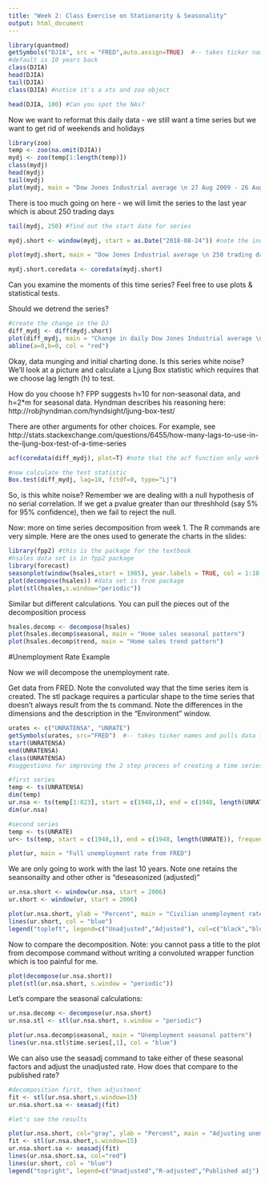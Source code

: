 ```yaml
---
title: "Week 2: Class Exercise on Stationarity & Seasonality"
output: html_document
---
```



```r
library(quantmod)
getSymbols("DJIA", src = "FRED",auto.assign=TRUE)  #-- takes ticker names and pulls data from FRED
#default is 10 years back
class(DJIA)
head(DJIA)
tail(DJIA)
class(DJIA) #notice it's a xts and zoo object

head(DJIA, 100) #Can you spot the NAs?
```
Now we want to reformat this daily data - we still want a time series but we want to get rid of weekends and holidays

```r
library(zoo)
temp <- zoo(na.omit(DJIA))
mydj <- zoo(temp[1:length(temp)])
class(mydj)
head(mydj)
tail(mydj)
plot(mydj, main = "Dow Jones Industrial average \n 27 Aug 2009 - 26 Aug 2019", ylab = "Index")

```

There is too much going on here - we will limit the series to the last year which is about 250 trading days

```r
tail(mydj, 250) #find out the start date for series

mydj.short <- window(mydj, start = as.Date("2018-08-24")) #note the indexes - you can change this if you want

plot(mydj.short, main = "Dow Jones Industrial average \n 250 trading days ending 26 Aug 2019",  ylab = "Index")

mydj.short.coredata <- coredata(mydj.short)
```

Can you examine the moments of this time series? Feel free to use plots & statistical tests.


Should we detrend the series?
```r
#create the change in the DJ 
diff_mydj <- diff(mydj.short)
plot(diff_mydj, main = "Change in daily Dow Jones Industrial average \n 250 trading days ending 26 Aug 2019", ylab = "Change in index")
abline(a=0,b=0, col = "red")
```


Okay, data munging and initial charting done.  Is this series white noise?  We'll look at a picture and calculate a Ljung Box statistic which requires that we choose lag length (h) to test. 

How do you choose h? FPP suggests h=10 for non-seasonal data, and h=2*m for seasonal data.  Hyndman describes his reasoning here: 
http://robjhyndman.com/hyndsight/ljung-box-test/

There are other arguments for other choices.  For example, see
http://stats.stackexchange.com/questions/6455/how-many-lags-to-use-in-the-ljung-box-test-of-a-time-series

```r
acf(coredata(diff_mydj), plot=T) #note that the acf function only work with core data (i.e. no time index).

#now calculate the test statistic
Box.test(diff_mydj, lag=10, fitdf=0, type="Lj")
```
So, is this white noise?  Remember we are dealing with a null hypothesis of no serial correlation.  If we get a pvalue greater than our threshhold (say 5% for 95% confidence), then we fail to reject the null.  


Now: more on time series decomposition from week 1.  The R commands are very simple.  Here are the ones used to generate the charts in the slides:

```r
library(fpp2) #this is the package for the textbook
#hsales data set is in fpp2 package
library(forecast)
seasonplot(window(hsales,start = 1985), year.labels = TRUE, col = 1:10, main = "Seasonal plots of home sales") #narrower window
plot(decompose(hsales)) #data set is from package
plot(stl(hsales,s.window="periodic"))
```

Similar but different calculations. 
You can pull the pieces out of the decomposition process

```r
hsales.decomp <- decompose(hsales)
plot(hsales.decomp$seasonal, main = "Home sales seasonal pattern")
plot(hsales.decomp$trend, main = "Home sales trend pattern")
```

#Unemployment Rate Example

Now we will decompose the unemployment rate.

Get data from FRED.  Note the convoluted way that the time series item is created.  The stl package requires a particular shape to the time series that doesn't always result from the ts command. Note the differences in the dimensions and the description in the "Environment" window.

```r
urates <- c("UNRATENSA", "UNRATE")
getSymbols(urates, src="FRED")  #-- takes ticker names and pulls data from FRED
start(UNRATENSA)
end(UNRATENSA)
class(UNRATENSA)
#suggestions for improving the 2 step process of creating a time series element with the correct dimensions are welcome

#first series
temp <- ts(UNRATENSA)
dim(temp)
ur.nsa <- ts(temp[1:823], start = c(1948,1), end = c(1948, length(UNRATENSA)),frequency = 12)
dim(ur.nsa)

#second series
temp <- ts(UNRATE)
ur<- ts(temp, start = c(1948,1), end = c(1948, length(UNRATE)), frequency = 12)

plot(ur, main = "Full unemployment rate from FRED")

```

We are only going to work with the last 10 years. Note one retains the seansonailty and other other is "deseasonized (adjusted)"

```r
ur.nsa.short <- window(ur.nsa, start = 2006)
ur.short <- window(ur, start = 2006)

plot(ur.nsa.short, ylab = "Percent", main = "Civilian unemployment rate")
lines(ur.short, col = "blue")
legend("topleft", legend=c("Unadjusted","Adjusted"), col=c("black","blue"), lty = 1)
```

Now to compare the decomposition.  Note: you cannot pass a title to the plot from decompose command without writing a convoluted wrapper function which is too painful for me. 

```r
plot(decompose(ur.nsa.short))
plot(stl(ur.nsa.short, s.window = "periodic"))
```

Let's compare the seasonal calculations:

```r
ur.nsa.decomp <- decompose(ur.nsa.short)
ur.nsa.stl <- stl(ur.nsa.short, s.window = "periodic")

plot(ur.nsa.decomp$seasonal, main = "Unemployment seasonal pattern")
lines(ur.nsa.stl$time.series[,1], col = "blue")
```

We can also use the seasadj command to take either of these seasonal factors and adjust the unadjusted rate.  How does that compare to the published rate?
```r
#decomposition first, then adjustment
fit <- stl(ur.nsa.short,s.window=15)
ur.nsa.short.sa <- seasadj(fit)

#let's see the results

plot(ur.nsa.short, col="gray", ylab = "Percent", main = "Adjusting unemployment")
fit <- stl(ur.nsa.short,s.window=15)
ur.nsa.short.sa <- seasadj(fit)
lines(ur.nsa.short.sa, col="red")
lines(ur.short, col = "blue")
legend("topright", legend=c("Unadjusted","R-adjusted","Published adj"), col=c("grey", "red", "blue"), lty = c(1,1,1))
```




